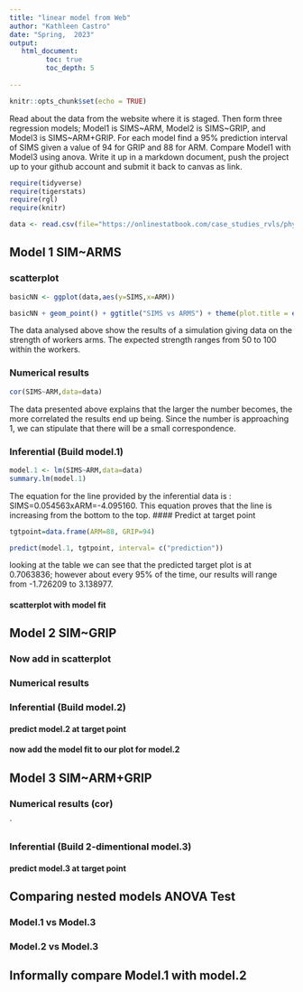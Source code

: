```yaml
---
title: "linear model from Web"
author: "Kathleen Castro"
date: "Spring,  2023"
output:
   html_document:
         toc: true
         toc_depth: 5
        
---
```


```r
knitr::opts_chunk$set(echo = TRUE)
```

Read about the data from the website where it is staged.  Then form three regression models; Model1 is SIMS~ARM, Model2 is SIMS~GRIP, and Model3 is SIMS~ARM+GRIP. For each model find a 95% prediction interval of SIMS given a value of 94  for GRIP and 88 for ARM. Compare Model1 with Model3 using anova. Write it up in a markdown document, push the project up to your github account and submit it back to canvas as link. 

 


```r
require(tidyverse)
require(tigerstats)
require(rgl)
require(knitr)

```

```r
data <- read.csv(file="https://onlinestatbook.com/case_studies_rvls/physical_strength/data.txt",sep="",header=TRUE)  

```

## Model 1 SIM~ARMS

### scatterplot
```r
basicNN <- ggplot(data,aes(y=SIMS,x=ARM))
```
```r
basicNN + geom_point() + ggtitle("SIMS vs ARMS") + theme(plot.title = element_text(hjust = 0.5, size = 20))
```
  
The data analysed above show the results of a simulation giving data on the strength of workers arms. The expected strength ranges from 50 to 100 within the workers. 

### Numerical results
```r
cor(SIMS~ARM,data=data)
```
  
The data presented above explains that the larger the number becomes, the more correlated the results end up being. Since the number is approaching 1, we can stipulate that there will be a small correspondence.

### Inferential  (Build model.1)
```r
model.1 <- lm(SIMS~ARM,data=data)
summary.lm(model.1)
```
  
The equation for the line provided by the inferential data is : SIMS=0.054563xARM=-4.095160. This equation proves that the line is increasing from the bottom to the top.
#### Predict at target point

```r
tgtpoint=data.frame(ARM=88, GRIP=94)

predict(model.1, tgtpoint, interval= c("prediction"))
```
  
looking at the table we can see that the predicted target plot is at 0.7063836; however about every 95% of the time, our results will range from -1.726209 to 3.138977.



#### scatterplot with model fit
  

## Model 2 SIM~GRIP

### Now add in scatterplot


### Numerical results 


### Inferential  (Build model.2)
  

#### predict model.2 at target point

#### now add the model fit to our plot for model.2
  


## Model 3 SIM~ARM+GRIP

### Numerical results (cor)

`
  
### Inferential  (Build 2-dimentional model.3)

#### predict model.3 at target point
  

## Comparing nested models ANOVA Test

### Model.1 vs Model.3
### Model.2 vs Model.3

## Informally compare Model.1 with model.2

